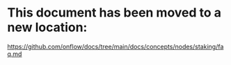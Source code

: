 # This document has been moved to a new location:

https://github.com/onflow/docs/tree/main/docs/concepts/nodes/staking/faq.md

